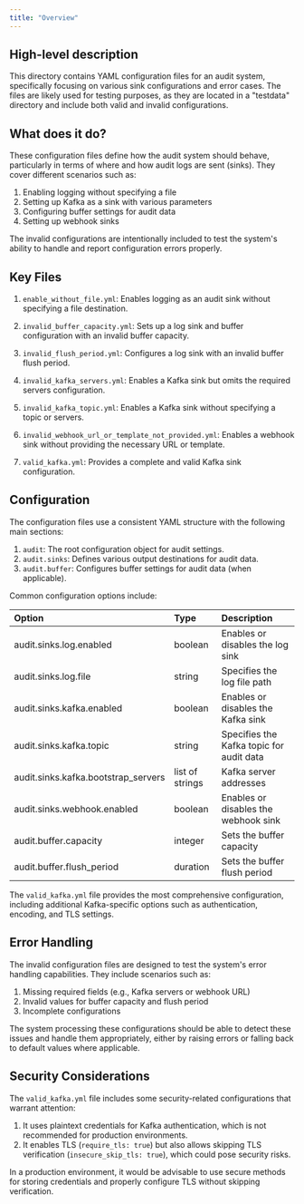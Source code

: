 ```yaml
---
title: "Overview"
---
```


## High-level description
This directory contains YAML configuration files for an audit system, specifically focusing on various sink configurations and error cases. The files are likely used for testing purposes, as they are located in a "testdata" directory and include both valid and invalid configurations.

## What does it do?
These configuration files define how the audit system should behave, particularly in terms of where and how audit logs are sent (sinks). They cover different scenarios such as:

1. Enabling logging without specifying a file
2. Setting up Kafka as a sink with various parameters
3. Configuring buffer settings for audit data
4. Setting up webhook sinks

The invalid configurations are intentionally included to test the system's ability to handle and report configuration errors properly.

## Key Files

1. `enable_without_file.yml`: Enables logging as an audit sink without specifying a file destination.

2. `invalid_buffer_capacity.yml`: Sets up a log sink and buffer configuration with an invalid buffer capacity.

3. `invalid_flush_period.yml`: Configures a log sink with an invalid buffer flush period.

4. `invalid_kafka_servers.yml`: Enables a Kafka sink but omits the required servers configuration.

5. `invalid_kafka_topic.yml`: Enables a Kafka sink without specifying a topic or servers.

6. `invalid_webhook_url_or_template_not_provided.yml`: Enables a webhook sink without providing the necessary URL or template.

7. `valid_kafka.yml`: Provides a complete and valid Kafka sink configuration.

## Configuration
The configuration files use a consistent YAML structure with the following main sections:

1. `audit`: The root configuration object for audit settings.
2. `audit.sinks`: Defines various output destinations for audit data.
3. `audit.buffer`: Configures buffer settings for audit data (when applicable).

Common configuration options include:

| Option | Type | Description |
|:-------|:-----|:------------|
| audit.sinks.log.enabled | boolean | Enables or disables the log sink |
| audit.sinks.log.file | string | Specifies the log file path |
| audit.sinks.kafka.enabled | boolean | Enables or disables the Kafka sink |
| audit.sinks.kafka.topic | string | Specifies the Kafka topic for audit data |
| audit.sinks.kafka.bootstrap_servers | list of strings | Kafka server addresses |
| audit.sinks.webhook.enabled | boolean | Enables or disables the webhook sink |
| audit.buffer.capacity | integer | Sets the buffer capacity |
| audit.buffer.flush_period | duration | Sets the buffer flush period |

The `valid_kafka.yml` file provides the most comprehensive configuration, including additional Kafka-specific options such as authentication, encoding, and TLS settings.

## Error Handling
The invalid configuration files are designed to test the system's error handling capabilities. They include scenarios such as:

1. Missing required fields (e.g., Kafka servers or webhook URL)
2. Invalid values for buffer capacity and flush period
3. Incomplete configurations

The system processing these configurations should be able to detect these issues and handle them appropriately, either by raising errors or falling back to default values where applicable.

## Security Considerations
The `valid_kafka.yml` file includes some security-related configurations that warrant attention:

1. It uses plaintext credentials for Kafka authentication, which is not recommended for production environments.
2. It enables TLS (`require_tls: true`) but also allows skipping TLS verification (`insecure_skip_tls: true`), which could pose security risks.

In a production environment, it would be advisable to use secure methods for storing credentials and properly configure TLS without skipping verification.